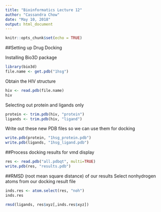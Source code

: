 ```yaml
---
title: "Bioinformatics Lecture 12"
author: "Cassandra Chow"
date: "May 10, 2018"
output: html_document
---
```


```r
knitr::opts_chunk$set(echo = TRUE)
```
##Setting up Drug Docking

Installing Bio3D package 
```r
library(bio3d)
file.name <- get.pdb("1hsg")
```

Obtain the HIV structure
```r
hiv <- read.pdb(file.name)
hiv
```

Selecting out protein and ligands only
```r
protein <- trim.pdb(hiv, "protein")
ligands <- trim.pdb(hiv, "ligand")
```

Write out these new PDB files so we can use them for docking 
```r
write.pdb(protein, "1hsg_protein.pdb")
write.pdb(ligands, "1hsg_ligand.pdb")
```

##Process docking results for vmd display
```r
res <- read.pdb("all.pdbqt", multi=TRUE)
write.pdb(res, "results.pdb")
```

##RMSD (root mean square distance) of our results 
Select nonhydrogen atoms from our docking result file 
```r
inds.res <- atom.select(res, "noh")
inds.res
```

```r
rmsd(ligands, res$xyz[,inds.res$xyz])
```
